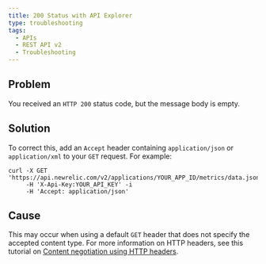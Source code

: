 ```yaml
---
title: 200 Status with API Explorer
type: troubleshooting
tags:
  - APIs
  - REST API v2
  - Troubleshooting
---
```


## Problem

You received an `HTTP 200` status code, but the message body is empty.

## Solution

To correct this, add an `Accept` header containing `application/json` or `application/xml` to your `GET` request. For example:

```
curl -X GET 'https://api.newrelic.com/v2/applications/YOUR_APP_ID/metrics/data.json'
     -H 'X-Api-Key:YOUR_API_KEY' -i
     -H 'Accept: application/json'
```

## Cause

This may occur when using a default `GET` header that does not specify the accepted content type. For more information on HTTP headers, see this tutorial on [Content negotiation using HTTP headers](https://restfulapi.net/content-negotiation/).
